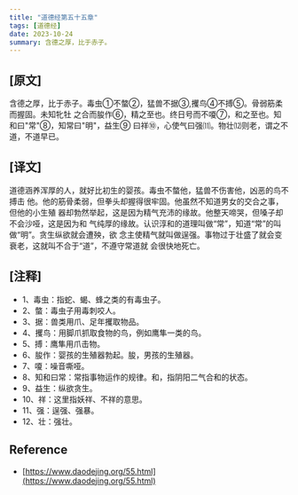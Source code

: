 ```yaml
---
title: "道德经第五十五章"
tags: [道德经]
date: 2023-10-24
summary: 含德之厚，比于赤子。
---
```


## [原文]

含德之厚，比于赤子。毒虫①不螫②，猛兽不据③,攫鸟④不搏⑤。骨弱筋柔而握固。未知牝牡
之合而朘作⑥，精之至也。终日号而不嗄⑦，和之至也。知和曰"常"⑧，知常曰"明"，益生⑨
曰祥⑩，心使气曰强⑾。物壮⑿则老，谓之不道，不道早已。

## [译文]

道德涵养浑厚的人，就好比初生的婴孩。毒虫不螫他，猛兽不伤害他，凶恶的鸟不搏击
他。他的筋骨柔弱，但拳头却握得很牢固。他虽然不知道男女的交合之事，但他的小生殖
器却勃然举起，这是因为精气充沛的缘故。他整天啼哭，但嗓子却不会沙哑，这是因为和
气纯厚的缘故。认识淳和的道理叫做“常”，知道“常”的叫做“明”。贪生纵欲就会遭殃，欲
念主使精气就叫做逞强。事物过于壮盛了就会变衰老，这就叫不合于“道”，不遵守常道就
会很快地死亡。

## [注释]

- 1、毒虫：指蛇、蝎、蜂之类的有毒虫子。
- 2、螫：毒虫子用毒刺咬人。
- 3、据：兽类用爪、足年攫取物品。
- 4、攫鸟：用脚爪抓取食物的鸟，例如鹰隼一类的鸟。
- 5、搏：鹰隼用爪击物。
- 6、朘作：婴孩的生殖器勃起。朘，男孩的生殖器。
- 7、嗄：噪音嘶哑。
- 8、知和曰常：常指事物运作的规律。和，指阴阳二气合和的状态。
- 9、益生：纵欲贪生。
- 10、祥：这里指妖祥、不祥的意思。
- 11、强：逞强、强暴。
- 12、壮：强壮。

## Reference

- [https://www.daodejing.org/55.html](https://www.daodejing.org/55.html)
